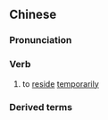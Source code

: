 ==Chinese==
{{zh-forms|s=暂住}}

===Pronunciation===
{{zh-pron
|m=暂zhù
|h=pfs=chhiam-he̍t
|cat=v
}}

===Verb===
{{zh-verb}}

# to [[reside]] [[temporarily]]

===Derived terms===
{{zh-der|暫住證}}